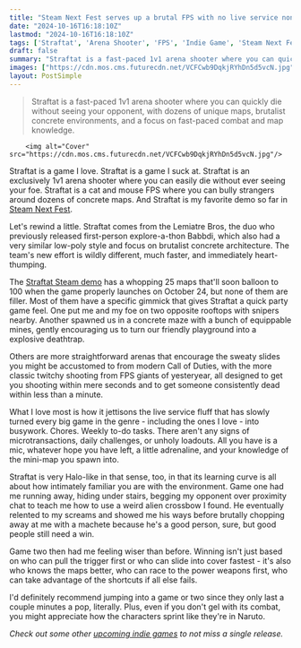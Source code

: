 ```yaml
---
title: "Steam Next Fest serves up a brutal FPS with no live service nonsense, just pure 1v1 arena shooting with Call of Duty's sweaty slides"
date: "2024-10-16T16:18:10Z"
lastmod: "2024-10-16T16:18:10Z"
tags: ['Straftat', 'Arena Shooter', 'FPS', 'Indie Game', 'Steam Next Fest', 'PC', 'Multiplayer', '1v1', 'Fast-Paced']
draft: false
summary: "Straftat is a fast-paced 1v1 arena shooter where you can quickly die without seeing your opponent, with dozens of unique maps, brutalist concrete environments, and a focus on fast-paced combat and map knowledge."
images: ["https://cdn.mos.cms.futurecdn.net/VCFCwb9DqkjRYhDn5d5vcN.jpg"]
layout: PostSimple
---
```

> Straftat is a fast-paced 1v1 arena shooter where you can quickly die without seeing your opponent, with dozens of unique maps, brutalist concrete environments, and a focus on fast-paced combat and map knowledge.


        <img alt="Cover" src="https://cdn.mos.cms.futurecdn.net/VCFCwb9DqkjRYhDn5d5vcN.jpg"/>
        
Straftat is a game I love. Straftat is a game I suck at. Straftat is an exclusively 1v1 arena shooter where you can easily die without ever seeing your foe. Straftat is a cat and mouse FPS where you can bully strangers around dozens of concrete maps. And Straftat is my favorite demo so far in [Steam Next Fest](https://www.gamesradar.com/tag/steam-next-fest/).

Let's rewind a little. Straftat comes from the Lemiatre Bros, the duo who previously released first-person explore-a-thon Babbdi, which also had a very similar low-poly style and focus on brutalist concrete architecture. The team's new effort is wildly different, much faster, and immediately heart-thumping.  

The [Straftat Steam demo](https://store.steampowered.com/app/2386720/STRAFTAT/) has a whopping 25 maps that'll soon balloon to 100 when the game properly launches on October 24, but none of them are filler. Most of them have a specific gimmick that gives Straftat a quick party game feel. One put me and my foe on two opposite rooftops with snipers nearby. Another spawned us in a concrete maze with a bunch of equippable mines, gently encouraging us to turn our friendly playground into a explosive deathtrap. 

Others are more straightforward arenas that encourage the sweaty slides you might be accustomed to from modern Call of Duties, with the more classic twitchy shooting from FPS giants of yesteryear, all designed to get you shooting within mere seconds and to get someone consistently dead within less than a minute.



What I love most is how it jettisons the live service fluff that has slowly turned every big game in the genre - including the ones I love - into busywork. Chores. Weekly to-do tasks. There aren't any signs of microtransactions, daily challenges, or unholy loadouts. All you have is a mic, whatever hope you have left, a little adrenaline, and your knowledge of the mini-map you spawn into. 

Straftat is very Halo-like in that sense, too, in that its learning curve is all about how intimately familiar you are with the environment. Game one had me running away, hiding under stairs, begging my opponent over proximity chat to teach me how to use a weird alien crossbow I found. He eventually relented to my screams and showed me his ways before brutally chopping away at me with a machete because he's a good person, sure, but good people still need a win. 

Game two then had me feeling wiser than before. Winning isn't just based on who can pull the trigger first or who can slide into cover fastest - it's also who knows the maps better, who can race to the power weapons first, who can take advantage of the shortcuts if all else fails. 

I'd definitely recommend jumping into a game or two since they only last a couple minutes a pop, literally. Plus, even if you don't gel with its combat, you might appreciate how the characters sprint like they're in Naruto.

*Check out some other *[<u><em>upcoming indie games</em></u>](https://www.gamesradar.com/upcoming-indie-games/)* to not miss a single release.* 
        